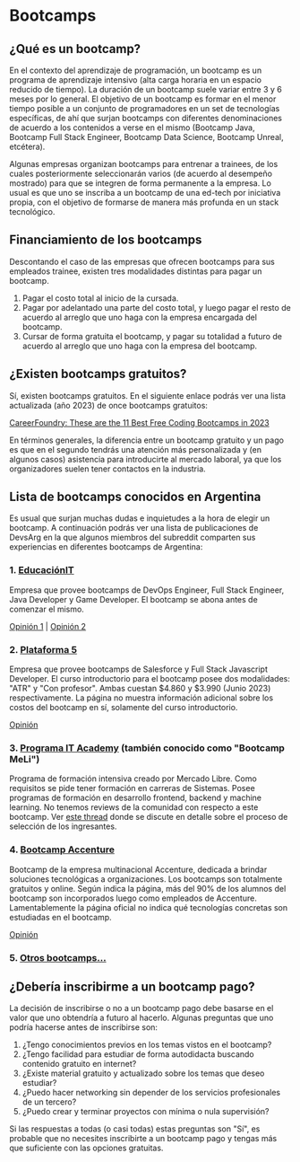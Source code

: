 # Bootcamps

## ¿Qué es un bootcamp?

En el contexto del aprendizaje de programación, un bootcamp es un programa de aprendizaje intensivo (alta carga horaria en un espacio reducido de tiempo). La duración de un bootcamp suele variar entre 3 y 6 meses por lo general. El objetivo de un bootcamp es formar en el menor tiempo posible a un conjunto de programadores en un set de tecnologías específicas, de ahí que surjan bootcamps con diferentes denominaciones de acuerdo a los contenidos a verse en el mismo (Bootcamp Java, Bootcamp Full Stack Engineer, Bootcamp Data Science, Bootcamp Unreal, etcétera).

Algunas empresas organizan bootcamps para entrenar a trainees, de los cuales posteriormente seleccionarán varios (de acuerdo al desempeño mostrado) para que se integren de forma permanente a la empresa. Lo usual es que uno se inscriba a un bootcamp de una ed-tech por iniciativa propia, con el objetivo de formarse de manera más profunda en un stack tecnológico.

## Financiamiento de los bootcamps

Descontando el caso de las empresas que ofrecen bootcamps para sus empleados trainee, existen tres modalidades distintas para pagar un bootcamp.

1. Pagar el costo total al inicio de la cursada.
2. Pagar por adelantado una parte del costo total, y luego pagar el resto de acuerdo al arreglo que uno haga con la empresa encargada del bootcamp.
3. Cursar de forma gratuita el bootcamp, y pagar su totalidad a futuro de acuerdo al arreglo que uno haga con la empresa del bootcamp.

## ¿Existen bootcamps gratuitos?

Sí, existen bootcamps gratuitos. En el siguiente enlace podrás ver una lista actualizada (año 2023) de once bootcamps gratuitos:

[CareerFoundry: These are the 11 Best Free Coding Bootcamps in 2023](https://careerfoundry.com/en/blog/web-development/11-free-coding-bootcamps)

En términos generales, la diferencia entre un bootcamp gratuito y un pago es que en el segundo tendrás una atención más personalizada y (en algunos casos) asistencia para introducirte al mercado laboral, ya que los organizadores suelen tener contactos en la industria.

## Lista de bootcamps conocidos en Argentina

Es usual que surjan muchas dudas e inquietudes a la hora de elegir un bootcamp. A continuación podrás ver una lista de publicaciones de DevsArg en la que algunos miembros del subreddit comparten sus experiencias en diferentes bootcamps de Argentina:

### 1. [EducaciónIT](https://www.educacionit.com/) 

Empresa que provee bootcamps de DevOps Engineer, Full Stack Engineer, Java Developer y Game Developer. El bootcamp se abona antes de comenzar el mismo.

[Opinión 1](https://www.reddit.com/r/devsarg/comments/ykfywg/educacion_it_bootcamp_devops_engineer/) | [Opinión 2](https://www.reddit.com/r/devsarg/comments/13uk5a8/devops_cursobootcamp/)

### 2. [Plataforma 5](https://www.plataforma5.la/) 

Empresa que provee bootcamps de Salesforce y Full Stack Javascript Developer. El curso introductorio para el bootcamp posee dos modalidades: "ATR" y "Con profesor". Ambas cuestan $4.860 y $3.990 (Junio 2023) respectivamente. La página no muestra información adicional sobre los costos del bootcamp en sí, solamente del curso introductorio.

[Opinión](https://www.reddit.com/r/devsarg/comments/121wctf/comment/jdoxxwi/?utm_source=reddit&utm_medium=web2x&context=3)

### 3. [Programa IT Academy](https://www.mercadolibre.com.ar/itacademy) (también conocido como "Bootcamp MeLi")

Programa de formación intensiva creado por Mercado Libre. Como requisitos se pide tener formación en carreras de Sistemas. Posee programas de formación en desarrollo frontend, backend y machine learning. No tenemos reviews de la comunidad con respecto a este bootcamp. Ver [este thread](https://www.reddit.com/r/devsarg/comments/tnv07t/personas_que_hallan_entrado_al_bootcamp_de/) donde se discute en detalle sobre el proceso de selección de los ingresantes.

### 4. [Bootcamp Accenture](https://www.accenture.com/ar-es/careers/local/accenture-bootcamps-de-accenture)

Bootcamp de la empresa multinacional Accenture, dedicada a brindar soluciones tecnológicas a organizaciones. Los bootcamps son totalmente gratuitos y online. Según indica la página, más del 90% de los alumnos del bootcamp son incorporados luego como empleados de Accenture. Lamentablemente la página oficial no indica qué tecnologías concretas son estudiadas en el bootcamp.

[Opinión](https://www.reddit.com/r/devsarg/comments/10eo1ri/opiniones_del_bootcamp_accenture/)

### 5. [Otros bootcamps...](https://www.reddit.com/r/devsarg/comments/10mcfma/referencias_besysoft_capgemini_neoris_ayigroup/)


## ¿Debería inscribirme a un bootcamp pago?

La decisión de inscribirse o no a un bootcamp pago debe basarse en el valor que uno obtendría a futuro al hacerlo. Algunas preguntas que uno podría hacerse antes de inscribirse son:

1. ¿Tengo conocimientos previos en los temas vistos en el bootcamp?
2. ¿Tengo facilidad para estudiar de forma autodidacta buscando contenido gratuito en internet?
3. ¿Existe material gratuito y actualizado sobre los temas que deseo estudiar?
4. ¿Puedo hacer networking sin depender de los servicios profesionales de un tercero?
5. ¿Puedo crear y terminar proyectos con mínima o nula supervisión?

Si las respuestas a todas (o casi todas) estas preguntas son "Sí", es probable que no necesites inscribirte a un bootcamp pago y tengas más que suficiente con las opciones gratuitas.
